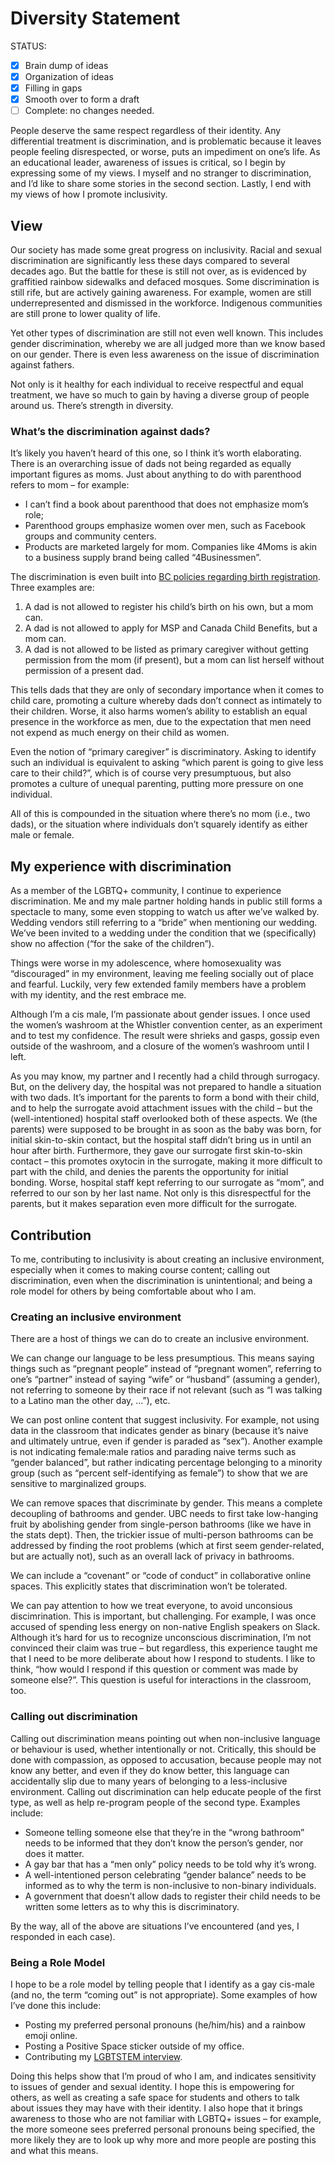 # Diversity Statement

STATUS:

- [x] Brain dump of ideas
- [x] Organization of ideas
- [x] Filling in gaps
- [x] Smooth over to form a draft
- [ ] Complete: no changes needed.


People deserve the same respect regardless of their identity. Any differential treatment is discrimination, and is problematic because it leaves people feeling disrespected, or worse, puts an impediment on one's life. As an educational leader, awareness of issues is critical, so I begin by expressing some of my views. I myself and no stranger to discrimination, and I'd like to share some stories in the second section. Lastly, I end with my views of how I promote inclusivity.


## View

Our society has made some great progress on inclusivity. Racial and sexual discrimination are significantly less these days compared to several decades ago. But the battle for these is still not over, as is evidenced by graffitied rainbow sidewalks and defaced mosques. Some discrimination is still rife, but are actively gaining awareness. For example, women are still underrepresented and dismissed in the workforce. Indigenous communities are still prone to lower quality of life. 

Yet other types of discrimination are still not even well known. This includes gender discrimination, whereby we are all judged more than we know based on our gender. There is even less awareness on the issue of discrimination against fathers. 

Not only is it healthy for each individual to receive respectful and equal treatment, we have so much to gain by having a diverse group of people around us. There's strength in diversity.

### What's the discrimination against dads?

It's likely you haven't heard of this one, so I think it's worth elaborating. There is an overarching issue of dads not being regarded as equally important figures as moms. Just about anything to do with parenthood refers to mom -- for example:

- I can't find a book about parenthood that does not emphasize mom's role; 
- Parenthood groups emphasize women over men, such as Facebook groups and community centers. 
- Products are marketed largely for mom. Companies like 4Moms is akin to a business supply brand being called "4Businessmen". 

The discrimination is even built into [BC policies regarding birth registration](https://www2.gov.bc.ca/gov/content/life-events/birth-adoption/births/birth-registration). Three examples are:

1. A dad is not allowed to register his child's birth on his own, but a mom can. 
2. A dad is not allowed to apply for MSP and Canada Child Benefits, but a mom can.
3. A dad is not allowed to be listed as primary caregiver without getting permission from the mom (if present), but a mom can list herself without permission of a present dad.

This tells dads that they are only of secondary importance when it comes to child care, promoting a culture whereby dads don't connect as intimately to their children. Worse, it also harms women's ability to establish an equal presence in the workforce as men, due to the expectation that men need not expend as much energy on their child as women. 

Even the notion of "primary caregiver" is discriminatory. Asking to identify such an individual is equivalent to asking "which parent is going to give less care to their child?", which is of course very presumptuous, but also promotes a culture of unequal parenting, putting more pressure on one individual.

All of this is compounded in the situation where there's no mom (i.e., two dads), or the situation where individuals don't squarely identify as either male or female. 

## My experience with discrimination

As a member of the LGBTQ+ community, I continue to experience discrimination. Me and my male partner holding hands in public still forms a spectacle to many, some even stopping to watch us after we've walked by. Wedding vendors still referring to a "bride" when mentioning our wedding. We've been invited to a wedding under the condition that we (specifically) show no affection ("for the sake of the children"). 

Things were worse in my adolescence, where homosexuality was "discouraged" in my environment, leaving me feeling socially out of place and fearful. Luckily, very few extended family members have a problem with my identity, and the rest embrace me.

Although I'm a cis male, I'm passionate about gender issues. I once used the women's washroom at the Whistler convention center, as an experiment and to test my confidence. The result were shrieks and gasps, gossip even outside of the washroom, and a closure of the women's washroom until I left. 

As you may know, my partner and I recently had a child through surrogacy. But, on the delivery day, the hospital was not prepared to handle a situation with two dads. It's important for the parents to form a bond with their child, and to help the surrogate avoid attachment issues with the child -- but the (well-intentioned) hospital staff overlooked both of these aspects. We (the parents) were supposed to be brought in as soon as the baby was born, for initial skin-to-skin contact, but the hospital staff didn't bring us in until an hour after birth. Furthermore, they gave our surrogate first skin-to-skin contact -- this promotes oxytocin in the surrogate, making it more difficult to part with the child, and denies the parents the opportunity for initial bonding. Worse, hospital staff kept referring to our surrogate as "mom", and referred to our son by her last name. Not only is this disrespectful for the parents, but it makes separation even more difficult for the surrogate.

## Contribution

To me, contributing to inclusivity is about creating an inclusive environment, especially when it comes to making course content; calling out discrimination, even when the discrimination is unintentional; and being a role model for others by being comfortable about who I am.

### Creating an inclusive environment 

There are a host of things we can do to create an inclusive environment.

We can change our language to be less presumptious. This means saying things such as "pregnant people" instead of "pregnant women", referring to one's "partner" instead of saying "wife" or "husband" (assuming a gender), not referring to someone by their race if not relevant (such as "I was talking to a Latino man the other day, ..."), etc.

We can post online content that suggest inclusivity. For example, not using data in the classroom that indicates gender as binary (because it's naive and ultimately untrue, even if gender is paraded as "sex"). Another example is not indicating female:male ratios and parading naive terms such as "gender balanced", but rather indicating percentage belonging to a minority group (such as "percent self-identifying as female") to show that we are sensitive to marginalized groups.

We can remove spaces that discriminate by gender. This means a complete decoupling of bathrooms and gender. UBC needs to first take low-hanging fruit by abolishing gender from single-person bathrooms (like we have in the stats dept). Then, the trickier issue of multi-person bathrooms can be addressed by finding the root problems (which at first seem gender-related, but are actually not), such as an overall lack of privacy in bathrooms.

We can include a "covenant" or "code of conduct" in collaborative online spaces. This explicitly states that discrimination won't be tolerated.

We can pay attention to how we treat everyone, to avoid unconsious discimrination. This is important, but challenging. For example, I was once accused of spending less energy on non-native English speakers on Slack. Although it's hard for us to recognize unconscious discrimination, I'm not convinced their claim was true -- but regardless, this experience taught me that I need to be more deliberate about how I respond to students. I like to think, "how would I respond if this question or comment was made by someone else?". This question is useful for interactions in the classroom, too.

### Calling out discrimination

Calling out discrimination means pointing out when non-inclusive language or behaviour is used, whether intentionally or not. Critically, this should be done with compassion, as opposed to accusation, because people may not know any better, and even if they do know better, this language can accidentally slip due to many years of belonging to a less-inclusive environment. Calling out discrimination can help educate people of the first type, as well as help re-program people of the second type. Examples include:

- Someone telling someone else that they're in the "wrong bathroom" needs to be informed that they don't know the person's gender, nor does it matter.
- A gay bar that has a "men only" policy needs to be told why it's wrong.
- A well-intentioned person celebrating "gender balance" needs to be informed as to why the term is non-inclusive to non-binary individuals.
- A government that doesn't allow dads to register their child needs to be written some letters as to why this is discriminatory.

By the way, all of the above are situations I've encountered (and yes, I responded in each case).

### Being a Role Model

I hope to be a role model by telling people that I identify as a gay cis-male (and no, the term "coming out" is not appropriate). Some examples of how I've done this include: 

- Posting my preferred personal pronouns (he/him/his) and a rainbow emoji online. 
- Posting a Positive Space sticker outside of my office.
- Contributing my [LGBTSTEM interview](https://lgbtstem.wordpress.com/2019/11/09/an-interview-with-vincenzo-coia/).

Doing this helps show that I'm proud of who I am, and indicates sensitivity to issues of gender and sexual identity. I hope this is empowering for others, as well as creating a safe space for students and others to talk about issues they may have with their identity. I also hope that it brings awareness to those who are not familiar with LGBTQ+ issues -- for example, the more someone sees preferred personal pronouns being specified, the more likely they are to look up why more and more people are posting this and what this means.
